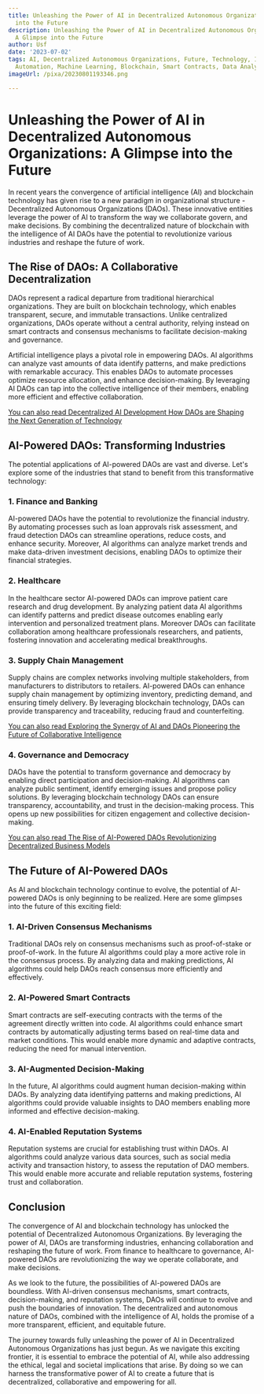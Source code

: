 ```yaml
---
title: Unleashing the Power of AI in Decentralized Autonomous Organizations A Glimpse
  into the Future
description: Unleashing the Power of AI in Decentralized Autonomous Organizations
  A Glimpse into the Future
author: Usf
date: '2023-07-02'
tags: AI, Decentralized Autonomous Organizations, Future, Technology, Innovation,
  Automation, Machine Learning, Blockchain, Smart Contracts, Data Analysis
imageUrl: /pixa/20230801193346.png

---
```

# Unleashing the Power of AI in Decentralized Autonomous Organizations: A Glimpse into the Future

In recent years the convergence  of artificial intelligence (AI) and  blockchain  technology has given rise to a new paradigm  in organizational structure -  Decentralized  Autonomous Organizations (DAOs). These innovative entities leverage the power of  AI to transform the way we collaborate govern, and make decisions. By  combining the decentralized nature of blockchain with the intelligence of  AI  DAOs have the potential  to revolutionize various industries and reshape  the future of work.

## The  Rise of DAOs: A Collaborative Decentralization

DAOs represent a radical departure from traditional hierarchical organizations. They are  built on blockchain technology, which enables transparent, secure, and immutable transactions. Unlike centralized organizations,  DAOs operate without a central authority, relying instead on smart contracts and  consensus mechanisms to facilitate  decision-making and governance.

Artificial intelligence plays a pivotal role in empowering DAOs. AI algorithms can analyze vast amounts of data identify  patterns, and make  predictions with  remarkable accuracy. This enables DAOs to automate processes optimize resource allocation, and enhance decision-making. By leveraging AI DAOs can tap  into the collective intelligence of  their  members, enabling more efficient and effective collaboration.

[You can also read Decentralized AI Development  How DAOs are Shaping the  Next Generation of Technology](Decentralized%20AI%20Development%20How%20DAOs%20are%20Shaping%20the%20Next%20Generation%20of%20Technology)


## AI-Powered DAOs: Transforming Industries

The  potential applications of AI-powered DAOs are vast and diverse. Let's explore some of the industries that  stand to benefit from this transformative  technology:

### 1. Finance and Banking

AI-powered DAOs  have the potential to revolutionize the financial industry. By automating processes  such as  loan approvals risk assessment, and fraud detection DAOs can streamline operations, reduce costs, and enhance security. Moreover, AI algorithms can analyze market trends and make data-driven investment decisions, enabling DAOs to optimize their financial strategies.

### 2.  Healthcare

In the  healthcare sector  AI-powered DAOs can improve  patient care research and drug development. By analyzing patient data AI algorithms can identify patterns  and predict disease outcomes enabling early intervention and personalized treatment plans. Moreover DAOs can facilitate collaboration among healthcare professionals researchers, and patients, fostering innovation and accelerating medical  breakthroughs.

### 3. Supply Chain  Management

Supply chains are complex networks involving multiple stakeholders, from manufacturers to distributors to retailers. AI-powered DAOs can enhance supply chain management by optimizing inventory, predicting demand, and ensuring timely delivery. By leveraging blockchain technology,  DAOs can provide transparency and traceability, reducing fraud  and counterfeiting.

[You can also read Exploring the Synergy of AI and DAOs Pioneering the Future of Collaborative Intelligence](Exploring%20the%20Synergy%20of%20AI%20and%20DAOs%20Pioneering%20the%20Future%20of%20Collaborative%20Intelligence)


###  4. Governance and Democracy

DAOs have the potential to transform governance and democracy  by enabling direct participation and decision-making. AI algorithms can analyze public sentiment, identify  emerging issues and propose policy solutions. By leveraging blockchain  technology DAOs can ensure  transparency, accountability, and trust in the decision-making process. This opens up  new possibilities for citizen engagement and  collective decision-making.

[You can also  read  The Rise of AI-Powered DAOs Revolutionizing Decentralized Business Models](The%20Rise%20of%20AI-Powered%20DAOs%20Revolutionizing%20Decentralized%20Business%20Models)


## The Future of AI-Powered DAOs

As AI and blockchain technology continue to evolve, the potential of  AI-powered DAOs is only beginning to be realized. Here are some glimpses into the future  of this exciting field:

### 1. AI-Driven Consensus Mechanisms

Traditional  DAOs rely on consensus mechanisms such as proof-of-stake or proof-of-work.  In the future AI algorithms  could play a  more active  role in the consensus process. By analyzing data and making predictions, AI algorithms  could help DAOs reach consensus more efficiently and effectively.

###  2. AI-Powered Smart Contracts

Smart contracts are self-executing contracts with the terms of the agreement directly written into code. AI algorithms could enhance smart contracts by automatically adjusting terms based  on real-time data and market conditions. This would enable  more dynamic and adaptive contracts, reducing the need  for manual intervention.

###  3. AI-Augmented Decision-Making

In the future, AI algorithms could augment human decision-making within DAOs.  By analyzing data identifying patterns and making  predictions, AI algorithms could provide valuable insights to DAO members  enabling more informed and effective decision-making.

### 4. AI-Enabled Reputation Systems

Reputation systems are crucial for establishing trust within  DAOs. AI algorithms could analyze various data sources, such as social media activity and transaction history, to assess the reputation of  DAO members.  This would enable more accurate and reliable reputation systems, fostering trust  and collaboration.

## Conclusion

The convergence  of  AI and blockchain technology has unlocked the potential of Decentralized Autonomous Organizations. By leveraging the power of AI, DAOs are  transforming industries,  enhancing collaboration and reshaping the future  of  work. From  finance to healthcare to governance,  AI-powered  DAOs are revolutionizing the way we operate collaborate, and make decisions.

As we look to the future, the possibilities of AI-powered DAOs are  boundless. With AI-driven consensus mechanisms, smart contracts, decision-making, and reputation systems, DAOs will  continue to evolve  and push the boundaries  of innovation. The decentralized and autonomous nature of DAOs, combined with the intelligence of AI, holds the promise of a more transparent, efficient, and equitable  future.

The journey towards fully unleashing the power of AI  in Decentralized Autonomous Organizations has just begun. As we navigate this exciting frontier, it is essential to embrace the potential  of AI, while also addressing the ethical, legal and societal implications that arise. By doing so we can harness the transformative power of AI to create a future that is decentralized, collaborative and empowering for all.